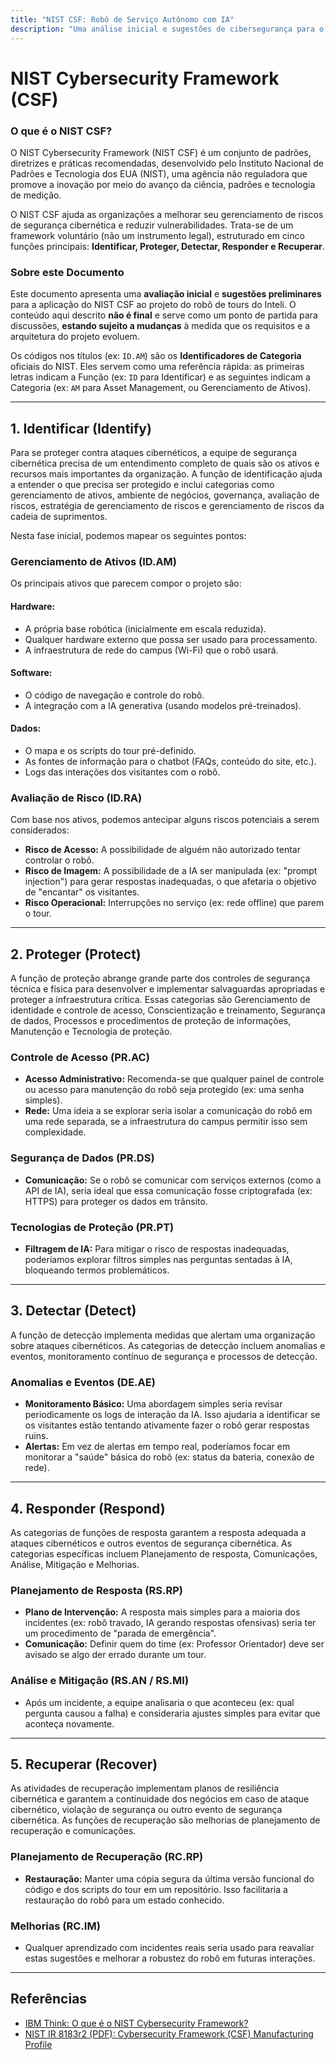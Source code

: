 ```yaml
---
title: "NIST CSF: Robô de Serviço Autônomo com IA"
description: "Uma análise inicial e sugestões de cibersegurança para o projeto do robô de tours do Inteli."
---
```


# NIST Cybersecurity Framework (CSF)

### O que é o NIST CSF?

O NIST Cybersecurity Framework (NIST CSF) é um conjunto de padrões, diretrizes e práticas recomendadas, desenvolvido pelo Instituto Nacional de Padrões e Tecnologia dos EUA (NIST), uma agência não reguladora que promove a inovação por meio do avanço da ciência, padrões e tecnologia de medição.

O NIST CSF ajuda as organizações a melhorar seu gerenciamento de riscos de segurança cibernética e reduzir vulnerabilidades. Trata-se de um framework voluntário (não um instrumento legal), estruturado em cinco funções principais: **Identificar, Proteger, Detectar, Responder e Recuperar**.

### Sobre este Documento

Este documento apresenta uma **avaliação inicial** e **sugestões preliminares** para a aplicação do NIST CSF ao projeto do robô de tours do Inteli. O conteúdo aqui descrito **não é final** e serve como um ponto de partida para discussões, **estando sujeito a mudanças** à medida que os requisitos e a arquitetura do projeto evoluem.

Os códigos nos títulos (ex: `ID.AM`) são os **Identificadores de Categoria** oficiais do NIST. Eles servem como uma referência rápida: as primeiras letras indicam a Função (ex: `ID` para Identificar) e as seguintes indicam a Categoria (ex: `AM` para Asset Management, ou Gerenciamento de Ativos).

---

## 1. Identificar (Identify)

Para se proteger contra ataques cibernéticos, a equipe de segurança cibernética precisa de um entendimento completo de quais são os ativos e recursos mais importantes da organização. A função de identificação ajuda a entender o que precisa ser protegido e inclui categorias como gerenciamento de ativos, ambiente de negócios, governança, avaliação de riscos, estratégia de gerenciamento de riscos e gerenciamento de riscos da cadeia de suprimentos.

Nesta fase inicial, podemos mapear os seguintes pontos:

### Gerenciamento de Ativos (ID.AM)

Os principais ativos que parecem compor o projeto são:

#### **Hardware:**

- A própria base robótica (inicialmente em escala reduzida).
- Qualquer hardware externo que possa ser usado para processamento.
- A infraestrutura de rede do campus (Wi-Fi) que o robô usará.

#### **Software:**

* O código de navegação e controle do robô.
* A integração com a IA generativa (usando modelos pré-treinados).

#### **Dados:**

- O mapa e os scripts do tour pré-definido.
- As fontes de informação para o chatbot (FAQs, conteúdo do site, etc.).
- Logs das interações dos visitantes com o robô.

### Avaliação de Risco (ID.RA)

Com base nos ativos, podemos antecipar alguns riscos potenciais a serem considerados:

* **Risco de Acesso:** A possibilidade de alguém não autorizado tentar controlar o robô.
* **Risco de Imagem:** A possibilidade de a IA ser manipulada (ex: "prompt injection") para gerar respostas inadequadas, o que afetaria o objetivo de "encantar" os visitantes.
* **Risco Operacional:** Interrupções no serviço (ex: rede offline) que parem o tour.

---

## 2. Proteger (Protect)

A função de proteção abrange grande parte dos controles de segurança técnica e física para desenvolver e implementar salvaguardas apropriadas e proteger a infraestrutura crítica. Essas categorias são Gerenciamento de identidade e controle de acesso, Conscientização e treinamento, Segurança de dados, Processos e procedimentos de proteção de informações, Manutenção e Tecnologia de proteção.

### Controle de Acesso (PR.AC)

- **Acesso Administrativo:** Recomenda-se que qualquer painel de controle ou acesso para manutenção do robô seja protegido (ex: uma senha simples).
- **Rede:** Uma ideia a se explorar seria isolar a comunicação do robô em uma rede separada, se a infraestrutura do campus permitir isso sem complexidade.

### Segurança de Dados (PR.DS)

* **Comunicação:** Se o robô se comunicar com serviços externos (como a API de IA), seria ideal que essa comunicação fosse criptografada (ex: HTTPS) para proteger os dados em trânsito.

### Tecnologias de Proteção (PR.PT)

* **Filtragem de IA:** Para mitigar o risco de respostas inadequadas, poderíamos explorar filtros simples nas perguntas sentadas à IA, bloqueando termos problemáticos.

---

## 3. Detectar (Detect)

A função de detecção implementa medidas que alertam uma organização sobre ataques cibernéticos. As categorias de detecção incluem anomalias e eventos, monitoramento contínuo de segurança e processos de detecção.

### Anomalias e Eventos (DE.AE)

* **Monitoramento Básico:** Uma abordagem simples seria revisar periodicamente os logs de interação da IA. Isso ajudaria a identificar se os visitantes estão tentando ativamente fazer o robô gerar respostas ruins.
* **Alertas:** Em vez de alertas em tempo real, poderíamos focar em monitorar a "saúde" básica do robô (ex: status da bateria, conexão de rede).

---

## 4. Responder (Respond)

As categorias de funções de resposta garantem a resposta adequada a ataques cibernéticos e outros eventos de segurança cibernética. As categorias específicas incluem Planejamento de resposta, Comunicações, Análise, Mitigação e Melhorias.

### Planejamento de Resposta (RS.RP)

* **Plano de Intervenção:** A resposta mais simples para a maioria dos incidentes (ex: robô travado, IA gerando respostas ofensivas) seria ter um procedimento de "parada de emergência".
* **Comunicação:** Definir quem do time (ex: Professor Orientador) deve ser avisado se algo der errado durante um tour.

### Análise e Mitigação (RS.AN / RS.MI)

* Após um incidente, a equipe analisaria o que aconteceu (ex: qual pergunta causou a falha) e consideraria ajustes simples para evitar que aconteça novamente.

---

## 5. Recuperar (Recover)

As atividades de recuperação implementam planos de resiliência cibernética e garantem a continuidade dos negócios em caso de ataque cibernético, violação de segurança ou outro evento de segurança cibernética. As funções de recuperação são melhorias de planejamento de recuperação e comunicações.

### Planejamento de Recuperação (RC.RP)

* **Restauração:** Manter uma cópia segura da última versão funcional do código e dos scripts do tour em um repositório. Isso facilitaria a restauração do robô para um estado conhecido.

### Melhorias (RC.IM)

* Qualquer aprendizado com incidentes reais seria usado para reavaliar estas sugestões e melhorar a robustez do robô em futuras interações.

---

## Referências

* [IBM Think: O que é o NIST Cybersecurity Framework?](https://www.ibm.com/br-pt/think/topics/nist)
* [NIST IR 8183r2 (PDF): Cybersecurity Framework (CSF) Manufacturing Profile](https://nvlpubs.nist.gov/nistpubs/ir/2025/NIST.IR.8183r2.ipd.pdf)
